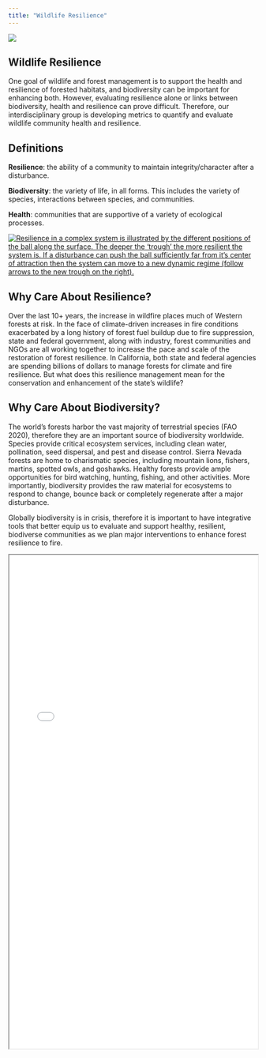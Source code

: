 ```yaml
---
title: "Wildlife Resilience"
---
```


::: column-screen
![](images/IMG_6851.png){fig-align="center"}
:::

## Wildlife Resilience

One goal of wildlife and forest management is to support the health and resilience of forested habitats, and biodiversity can be important for enhancing both. However, evaluating resilience alone or links between biodiversity, health and resilience can prove difficult. Therefore, our interdisciplinary group is developing metrics to quantify and evaluate wildlife community health and resilience.

::: callout-tip
## Definitions

**Resilience**: the ability of a community to maintain integrity/character after a disturbance.

**Biodiversity**: the variety of life, in all forms. This includes the variety of species, interactions between species, and communities.

**Health**: communities that are supportive of a variety of ecological processes.
:::

::: column-screen
[![Resilience in a complex system is illustrated by the different positions of the ball along the surface. The deeper the 'trough' the more resilient the system is. If a disturbance can push the ball sufficiently far from it's center of attraction then the system can move to a new dynamic regime (follow arrows to the new trough on the right).](images/Roopnarine_Angielczyk_2016_Resilience_Image.png){fig-alt="Figure from Roopnarine and Angielczyk 2016." fig-align="center"}](https://www.researchgate.net/publication/309242056_The_Stability_of_Ecological_Communities_as_an_Agent_of_Evolutionary_Selection)
:::

## Why Care About Resilience?

Over the last 10+ years, the increase in wildfire places much of Western forests at risk. In the face of climate-driven increases in fire conditions exacerbated by a long history of forest fuel buildup due to fire suppression, state and federal government, along with industry, forest communities and NGOs are all working together to increase the pace and scale of the restoration of forest resilience. In California, both state and federal agencies are spending billions of dollars to manage forests for climate and fire resilience. But what does this resilience management mean for the conservation and enhancement of the state's wildlife?

## Why Care About Biodiversity?

The world's forests harbor the vast majority of terrestrial species (FAO 2020), therefore they are an important source of biodiversity worldwide. Species provide critical ecosystem services, including clean water, pollination, seed dispersal, and pest and disease control. Sierra Nevada forests are home to charismatic species, including mountain lions, fishers, martins, spotted owls, and goshawks. Healthy forests provide ample opportunities for bird watching, hunting, fishing, and other activities. More importantly, biodiversity provides the raw material for ecosystems to respond to change, bounce back or completely regenerate after a major disturbance.

Globally biodiversity is in crisis, therefore it is important to have integrative tools that better equip us to evaluate and support healthy, resilient, biodiverse communities as we plan major interventions to enhance forest resilience to fire.

<iframe src="pdf/Metrics_Wildlife_Community_Resilience_Summary.pdf" width="100%" height="1000px">
